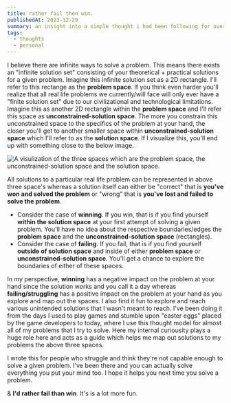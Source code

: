```yaml
---
title: rather fail then win.
publishedAt: 2023-12-29
summary: an insight into a simple thought i had been following for over an year now.
tags:
  - thoughts
  - personal
---
```


I believe there are infinite ways to solve a problem. This means there
exists an "infinite solution set" consisting of your theoretical +
practical solutions for a given problem. Imagine this infinite solution
set as a 2D rectangle. I'll refer to this rectange as the **problem space**.
If you think even harder you'll realize that all real life problems
we currently/will face will only ever have a "finite solution set"
due to our civilizational and technological limitations. Imagine
this as another 2D rectangle within the **problem space** and
I'll refer this space as **unconstrained-solution space**. The more
you constrain this unconstrained space to the specifics of the problem
at your hand, the closer you'll get to another smaller space within
**unconstrained-solution space** which I'll refer to as the
**solution space**. If I visualize this, you'll end up with something
close to the below image.

<Image
  src="/assets/rather-fail-then-win/visual-space-excali.png"
  alt="A visulization of the three spaces which are the problem space, the unconstrained-solution space and the solution space."
  width={600}
  height={600}
/>

All solutions to a particular real life problem can be represented
in above three space's whereas a solution itself can either be "correct"
that is **you've won and solved the problem** or "wrong" that is **you've
lost and failed to solve the problem**.
- Consider the case of **winning**. If you win, that is if you find
yourself **within the solution space** at your first attempt of
solving a given problem. You'll have no idea about the respective
boundaries/edges the **problem space** and the **unconstrained-solution space**
(rectangles).
- Consider the case of **failing**. If you fail, that is if you find
yourself **outside of solution space** and inside of either **problem
space** or **unconstrained-solution space**. You'll get a chance to
explore the boundaries of either of these spaces.

In my perspective, **winning** has a negative impact on the problem
at your hand since the solution works and you call it a day whereas
**failing/struggling** has a positive impact on the problem at your
hand as you explore and map out the spaces. I also find it
fun to explore and reach various unintended solutions that I wasn't
meant to reach. I've been doing it from the days I used to play games
and stumble upon "easter eggs" placed by the game developers to today,
where I use this thought model for almost all of my problems that I
try to solve. Here my internal curiousity plays a huge role here and acts as a guide
which helps me map out solutions to my problems the above three spaces.

I wrote this for people who struggle and think they're not capable
enough to solve a given problem. I've been there and you can actually
solve everything you put your mind too. I hope it helps you next
time you solve a problem.

& **I'd rather fail than win**. It's is a lot more fun.
